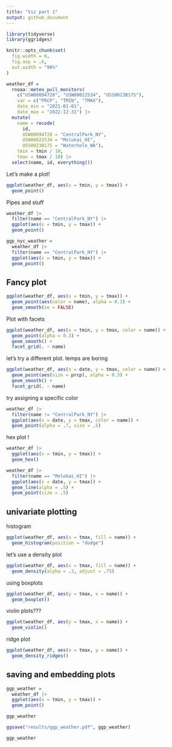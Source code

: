 ```yaml
---
title: "Viz part 1"
output: github_document
---
```


```r
library(tidyverse)
library(ggridges)

knitr::opts_chunk$set(
  fig.width = 6,
  fig.asp = .6,
  out.width = "90%"
)
```


```r
weather_df = 
  rnoaa::meteo_pull_monitors(
    c("USW00094728", "USW00022534", "USS0023B17S"),
    var = c("PRCP", "TMIN", "TMAX"), 
    date_min = "2021-01-01",
    date_max = "2022-12-31") |>
  mutate(
    name = recode(
      id, 
      USW00094728 = "CentralPark_NY", 
      USW00022534 = "Molokai_HI",
      USS0023B17S = "Waterhole_WA"),
    tmin = tmin / 10,
    tmax = tmax / 10) |>
  select(name, id, everything())
```


Let's make a plot!

```r
ggplot(weather_df, aes(x = tmin, y = tmax)) +
  geom_point()
```

Pipes and stuff

```r
weather_df |> 
  filter(name == "CentralPark_NY") |> 
  ggplot(aes(x = tmin, y = tmax)) +
  geom_point()

ggp_nyc_weather = 
  weather_df |> 
  filter(name == "CentralPark_NY") |> 
  ggplot(aes(x = tmin, y = tmax)) +
  geom_point()
```


## Fancy plot

```r
ggplot(weather_df, aes(x = tmin, y = tmax)) +
  geom_point(aes(color = name), alpha = 0.3) +
  geom_smooth(se = FALSE)
```

Plot with facets

```r
ggplot(weather_df, aes(x = tmin, y = tmax, color = name)) +
  geom_point(alpha = 0.3) +
  geom_smooth() +
  facet_grid(. ~ name)
```

let's try a different plot. temps are boring

```r
ggplot(weather_df, aes(x = date, y = tmax, color = name)) +
  geom_point(aes(size = prcp), alpha = 0.3) +
  geom_smooth() +
  facet_grid(. ~ name)
```

try assigning a specific color

```r
weather_df |> 
  filter(name != "CentralPark_NY") |> 
  ggplot(aes(x = date, y = tmax, color = name)) +
  geom_point(alpha = .7, size = .5)
```


hex plot !

```r
weather_df |> 
  ggplot(aes(x = tmin, y = tmax)) +
  geom_hex()
```


```r
weather_df |> 
  filter(name == "Molokai_HI") |> 
  ggplot(aes(x = date, y = tmax)) +
  geom_line(alpha = .5) +
  geom_point(size = .5)
```



## univariate plotting

histogram

```r
ggplot(weather_df, aes(x = tmax, fill = name)) +
  geom_histogram(position = "dodge")
```

let's use a density plot

```r
ggplot(weather_df, aes(x = tmax, fill = name)) +
  geom_density(alpha = .3, adjust = .75)
```



using boxplots

```r
ggplot(weather_df, aes(y = tmax, x = name)) +
  geom_boxplot()
```


violin plots???

```r
ggplot(weather_df, aes(y = tmax, x = name)) +
  geom_violin()
```


ridge plot

```r
ggplot(weather_df, aes(x = tmax, y = name)) +
  geom_density_ridges()
```


## saving and embedding plots

```r
ggp_weather =
  weather_df |> 
  ggplot(aes(x = tmin, y = tmax)) +
  geom_point()

ggp_weather

ggsave("results/ggp_weather.pdf", ggp_weather)
```

```r
ggp_weather
```


